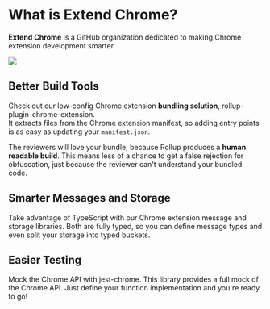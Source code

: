 
# What is Extend Chrome?

**Extend Chrome** is a GitHub organization dedicated to making Chrome
extension development smarter.

<div className="flex w-full" style={{ justifyContent: 'center', paddingTop: '2rem' }}>
  <Image src="/logo-extend-chrome.png" width={200} height={200} />
</div>

## Better Build Tools

Check out our low-config Chrome extension **bundling solution**, <Link href="/rollup-plugin">rollup-plugin-chrome-extension</Link>.\
It extracts files from the Chrome extension manifest, so adding entry
points is as easy as updating your `manifest.json`.

The reviewers will love your bundle, because Rollup produces a
**human readable build**. This means less of a chance to get a false
rejection for obfuscation, just because the reviewer can't understand
your bundled code.

## Smarter Messages and Storage

Take advantage of TypeScript with our Chrome extension <Link href="/messages">message</Link>
and <Link href="/storage">storage</Link> libraries. Both are fully
typed, so you can define message types and even split your storage into
typed buckets.

## Easier Testing

Mock the Chrome API with <Link href="/jest-chrome">jest-chrome</Link>.
This library provides a full mock of the Chrome API. Just define your
function implementation and you're ready to go!

